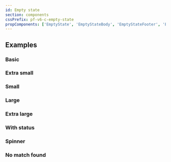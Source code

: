 ```yaml
---
id: Empty state
section: components
cssPrefix: pf-v6-c-empty-state
propComponents: ['EmptyState', 'EmptyStateBody', 'EmptyStateFooter', 'EmptyStateActions']
---
```



## Examples
### Basic



<LiveExample src={EmptyStateBasic} />

### Extra small



<LiveExample src={EmptyStateExtraSmall} />

### Small



<LiveExample src={EmptyStateSmall} />

### Large



<LiveExample src={EmptyStateLarge} />

### Extra large



<LiveExample src={EmptyStateExtraLarge} />

### With status


<LiveExample src={EmptyStateWithStatus} />

### Spinner



<LiveExample src={EmptyStateSpinner} />

### No match found



<LiveExample src={EmptyStateNoMatchFound} />
